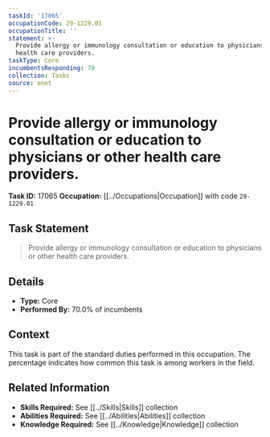 ```yaml
---
taskId: '17065'
occupationCode: 29-1229.01
occupationTitle: ''
statement: >-
  Provide allergy or immunology consultation or education to physicians or other
  health care providers.
taskType: Core
incumbentsResponding: 70
collection: Tasks
source: onet
---
```

# Provide allergy or immunology consultation or education to physicians or other health care providers.

**Task ID:** 17065
**Occupation:** [[../Occupations|Occupation]] with code `29-1229.01`

## Task Statement

> Provide allergy or immunology consultation or education to physicians or other health care providers.

## Details

- **Type:** Core
- **Performed By:** 70.0% of incumbents

## Context

This task is part of the standard duties performed in this occupation. The percentage indicates how common this task is among workers in the field.

## Related Information

- **Skills Required:** See [[../Skills|Skills]] collection
- **Abilities Required:** See [[../Abilities|Abilities]] collection
- **Knowledge Required:** See [[../Knowledge|Knowledge]] collection
